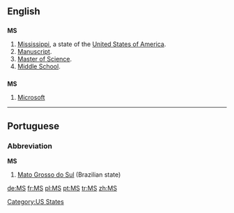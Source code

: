 ==English==

==={{abbreviation}}===
'''MS'''

# [[Mississippi]], a state of the [[United States of America]].
# [[manuscript|Manuscript]].
# [[Master of Science]].
# [[middle school|Middle School]].

==={{initialism}}===
'''MS'''

# [[Microsoft]]

[[Category:US States]]

----

==Portuguese==

===Abbreviation===
'''MS'''

# [[Mato Grosso do Sul]] (Brazilian state)

[[de:MS]]
[[fr:MS]]
[[pl:MS]]
[[pt:MS]]
[[tr:MS]]
[[zh:MS]]